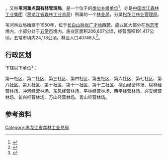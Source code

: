 {{中国乡级行政区|23/01/83/400/000
|行政区全称           = {{PAGENAMEBASE}}
|上级行政区           = [[中国龙江森林工业集团|中国龙江森林工业集团]]<br>[[黑龙江省森林工业总局|黑龙江省森林工业总局]][[松花江林业管理局|松花江林业管理局]]
|政府驻地             = [[尚志市|尚志市]][[苇河镇|苇河镇]]
}}

'''{{PAGENAMEBASE}}'''，又称'''苇河重点国有林管理局'''，是一个位于{{PRC admin/fullname|23/01/83/400/000|3}}的[[类似乡级单位|类似乡级单位]]<ref>{{PRC admin/ref sgc|{{PRC admin/parent|23/01/83/400/000}}}}</ref>，亦是[[中国龙江森林工业集团|中国龙江森林工业集团]]（[[黑龙江省森林工业总局|黑龙江省森林工业总局]]）所属的一个[[林业局|林业局]]，分属[[松花江林业管理局|松花江林业管理局]]。

苇河林业局始建于1950年，位于[[长白山脉|长白山脉]][[张广才岭|张广才岭]]西麓，施业区大部分在[[尚志市|尚志市]]境内，小部分处于[[五常市|五常市]]境内。施业区面积206,807公顷，经营面积191,417公顷，五常市境内24,118公顷。林业人口40748人<ref>{{cite web |title=企业概况 |url=http://www.ljforest.gov.cn/zw/lqzw/hljsshjlq/hljswhlyj/tjxx_1029/201806/t20180604_52993.htm |website=中国龙江森林工业集团 |access-date=2020-08-28 |archive-date=2018-12-17 |archive-url=https://web.archive.org/web/20181217051535/http://ljforest.gov.cn/zw/lqzw/hljsshjlq/hljswhlyj/tjxx_1029/201806/t20180604_52993.htm |dead-url=no }}</ref>。

== 行政区划 ==
{{PAGENAMEBASE}}下辖以下单位<ref>{{PRC admin/ref sgc|23/01/83/400/000}}</ref>：

第一社区、第二社区、第三社区、第四社区、第五社区、第六社区、第七社区、第八社区、第九社区、第十社区、第十一社区、第十二社区、柳山经营林场、榆林经营林场、冲河经营林场、东风经营林场、平林经营林场、西平经营林场、兴安经营林场、新兴经营林场、万山经营林场、青山经营林场。

== 参考资料 ==
{{reflist}}

{{黑龙江行政区划小作品}}
{{PRC admin/navcat|23/01/83/400/000}}
{{中华人民共和国林业区划|龙}}

[[Category:黑龙江省森林工业总局|Category:黑龙江省森林工业总局]]